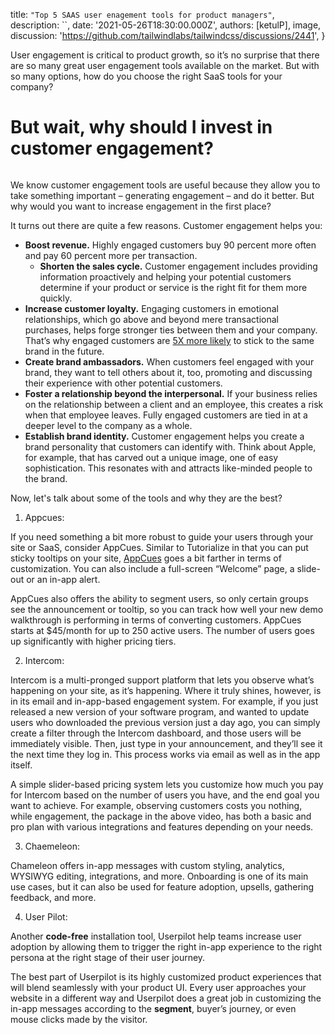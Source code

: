 
  title: `"Top 5 SAAS user enagement tools for product managers"`,
  description: ``,
  date: '2021-05-26T18:30:00.000Z',
  authors: [ketulP],
  image,
  discussion: 'https://github.com/tailwindlabs/tailwindcss/discussions/2441',
}



User engagement is critical to product growth, so it’s no surprise that there are so many great user engagement tools available on the market. But with so many options, how do you choose the right SaaS tools for your company?

<!--more-->

# But wait, why should I invest in customer engagement?

<img src={image} alt='' />

We know customer engagement tools are useful because they allow you to take something important – generating engagement – and do it better. But why would you want to increase engagement in the first place?

It turns out there are quite a few reasons. Customer engagement helps you:

- **Boost revenue.** Highly engaged customers buy 90 percent more often and pay 60 percent more per transaction.
  - **Shorten the sales cycle.** Customer engagement includes providing information proactively and helping your potential customers determine if your product or service is the right fit for them more quickly.
- **Increase customer loyalty.** Engaging customers in emotional relationships, which go above and beyond mere transactional purchases, helps forge stronger ties between them and your company. That’s why engaged customers are [5X more likely](https://www.visioncritical.com/blog/customer-loyalty-stats) to stick to the same brand in the future.
- **Create brand ambassadors.** When customers feel engaged with your brand, they want to tell others about it, too, promoting and discussing their experience with other potential customers.
- **Foster a relationship beyond the interpersonal.** If your business relies on the relationship between a client and an employee, this creates a risk when that employee leaves. Fully engaged customers are tied in at a deeper level to the company as a whole.
- **Establish brand identity.** Customer engagement helps you create a brand personality that customers can identify with. Think about Apple, for example, that has carved out a unique image, one of easy sophistication. This resonates with and attracts like-minded people to the brand.

Now, let's talk about some of the tools and why they are the best?

1. Appcues: 

  If you need something a bit more robust to guide your users through your site or SaaS, consider AppCues. Similar to Tutorialize in that you can put sticky tooltips on your site, [AppCues](http://www.appcues.com/) goes a bit farther in terms of customization. You can also include a full-screen “Welcome” page, a slide-out or an in-app alert.

  AppCues also offers the ability to segment users, so only certain groups see the announcement or tooltip, so you can track how well your new demo walkthrough is performing in terms of converting customers. AppCues starts at $45/month for up to 250 active users. The number of users goes up significantly with higher pricing tiers.

2. Intercom:

  Intercom is a multi-pronged support platform that lets you observe what’s happening on your site, as it’s happening. Where it truly shines, however, is in its email and in-app-based engagement system. For example, if you just released a new version of your software program, and wanted to update users who downloaded the previous version just a day ago, you can simply create a filter through the Intercom dashboard, and those users will be immediately visible. Then, just type in your announcement, and they’ll see it the next time they log in. This process works via email as well as in the app itself.

  A simple slider-based pricing system lets you customize how much you pay for Intercom based on the number of users you have, and the end goal you want to achieve. For example, observing customers costs you nothing, while engagement, the package in the above video, has both a basic and pro plan with various integrations and features depending on your needs.

3. Chaemeleon:

  Chameleon offers in-app messages with custom styling, analytics, WYSIWYG editing, integrations, and more. Onboarding is one of its main use cases, but it can also be used for feature adoption, upsells, gathering feedback, and more.

4. User Pilot:

  Another **code-free** installation tool, Userpilot help teams increase user adoption by allowing them to trigger the right in-app experience to the right persona at the right stage of their user journey.

  The best part of Userpilot is its highly customized product experiences that will blend seamlessly with your product UI. Every user approaches your website in a different way and Userpilot does a great job in customizing the in-app messages according to the **segment**, buyer’s journey, or even mouse clicks made by the visitor.
